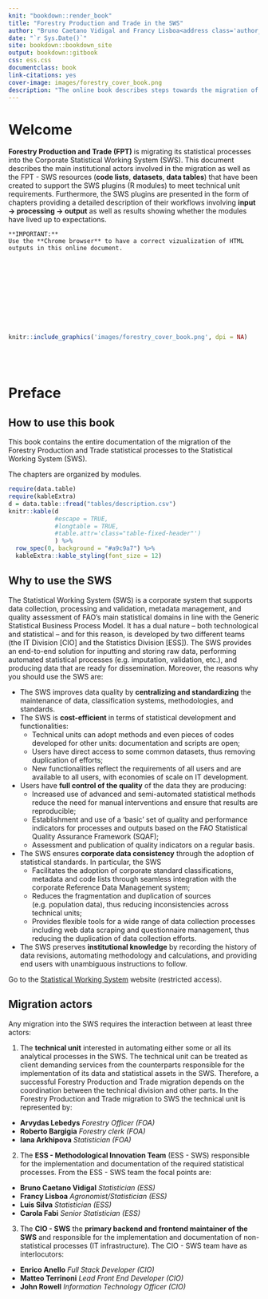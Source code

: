 ```yaml
--- 
knit: "bookdown::render_book"
title: "Forestry Production and Trade in the SWS"
author: "Bruno Caetano Vidigal and Francy Lisboa<address class='author_afil'>Statistician - ESS - Methodological Innovation Team</address>"
date: "`r Sys.Date()`"
site: bookdown::bookdown_site
output: bookdown::gitbook
css: ess.css
documentclass: book
link-citations: yes
cover-image: images/forestry_cover_book.png
description: "The online book describes steps towards the migration of the current FORESTRY PRODUCTION AND TRADE statistical processes into the Corporate Statistical Working System (SWS)"
---
```


# **Welcome** {-}


<!--The country-level **FORESTRY PRODUCTION AND TRADE STATISTICS (FPT)** are annually disseminated by FAO on [FAOSTAT] http://www.fao.org/faostat/en/#data/FO). The statistical value chain on this exercise involves a series of different actors through which the data is acquired, processed, validated, and disseminated for public usage. Even though the FPT chain has been working timely for years, there is a need to standardize the processes into the corporate Statistical Working System with the promise of better management of statistical objects involved by making them findable, accessible, and re-usable. -->

**Forestry Production and Trade (FPT)** is migrating its statistical processes into the Corporate Statistical Working System (SWS). This document describes the main institutional actors involved in the migration as well as the FPT - SWS resources (**code lists**, **datasets**, **data tables**) that have been created to support the SWS plugins (R modules) to meet technical unit requirements. Furthermore, the SWS plugins are presented in the form of chapters providing a detailed description of their workflows involving **input -> processing -> output** as well as results showing whether the modules have lived up to expectations.

```block
**IMPORTANT:**
Use the **Chrome browser** to have a correct vizualization of HTML outputs in this online document.

```

<br>
<br>
<br>
<br>
<br>
<br>
<br>
<br>

```r
knitr::include_graphics('images/forestry_cover_book.png', dpi = NA)
```

<br>
<br>

# **Preface** {-}

## **How to use this book** {-}

This book contains the entire documentation of the migration of the Forestry Production and Trade statistical processes to the Statistical Working System (SWS).

The chapters are organized by modules. 


```r
require(data.table)
require(kableExtra)
d = data.table::fread("tables/description.csv")
knitr::kable(d
             #escape = TRUE,
             #longtable = TRUE,
             #table.attr='class="table-fixed-header"')
             ) %>%
  row_spec(0, background = "#a9c9a7") %>% 
  kableExtra::kable_styling(font_size = 12)
```



## **Why to use the SWS** {-}

The Statistical Working System (SWS) is a corporate system that supports data collection, processing and validation, metadata management, and quality assessment of FAO's main statistical domains in line with the Generic Statistical Business Process Model. It has a dual nature – both technological and statistical – and for this reason, is developed by two different teams (the IT Division [CIO] and the Statistics Division [ESS]). The SWS provides an end-to-end solution for inputting and storing raw data, performing automated statistical processes (e.g. imputation, validation, etc.), and producing data that are ready for dissemination. Moreover, the reasons why you should use the SWS are:

- The SWS improves data quality by **centralizing and standardizing** the maintenance of data, classification systems, methodologies, and standards.
- The SWS is **cost-efficient** in terms of statistical development and functionalities:
  - Technical units can adopt methods and even pieces of codes developed for other units: documentation and scripts are open;
  - Users have direct access to some common datasets, thus removing duplication of efforts;
  - New functionalities reflect the requirements of all users and are available to all users, with economies of scale on IT development.

- Users have **full control of the quality** of the data they are producing:
  - Increased use of advanced and semi-automated statistical methods reduce the need for manual interventions and ensure that results are reproducible;
  - Establishment and use of a ‘basic’ set of quality and performance indicators for processes and outputs based on the FAO Statistical Quality Assurance Framework (SQAF);
  - Assessment and publication of quality indicators on a regular basis.

- The SWS ensures **corporate data consistency** through the adoption of statistical standards. In particular, the SWS
  - Facilitates the adoption of corporate standard classifications, metadata and code lists through seamless integration with the corporate Reference Data Management system;
  - Reduces the fragmentation and duplication of sources (e.g. population data), thus reducing inconsistencies across technical units;
  - Provides flexible tools for a wide range of data collection processes including web data scraping and questionnaire management, thus reducing the duplication of data collection efforts.

- The SWS preserves **institutional knowledge** by recording the history of data revisions, automating methodology and calculations, and providing end users with unambiguous instructions to follow.

Go to the [Statistical Working System](https://hqlqasws1.hq.un.fao.org:8443/sws/) website (restricted access).


## **Migration actors** {-}

Any migration into the SWS requires the interaction between at least three actors: 

1. The **technical unit** interested in automating either some or all its analytical processes in the SWS. The technical unit can be treated as client demanding services from the counterparts responsible for the implementation of its data and statistical assets in the SWS. Therefore, a successful Forestry Production and Trade migration depends on the coordination between the technical division and other parts. In the Forestry Production and Trade migration to SWS the technical unit is represented by:

- **Arvydas Lebedys** *Forestry Officer (FOA)*
- **Roberto Bargigia** *Forestry clerk (FOA)*
- **Iana Arkhipova** *Statistician (FOA)*


2. The **ESS - Methodological Innovation Team** (ESS - SWS) responsible for the implementation and documentation of the required statistical processes. From the ESS - SWS team the focal points are:

- **Bruno Caetano Vidigal** *Statistician (ESS)*
- **Francy Lisboa** *Agronomist/Statistician (ESS)*
- **Luis Silva** *Statistician (ESS)*
- **Carola Fabi** *Senior Statistician (ESS)*
  
3. The **CIO - SWS** the **primary backend and frontend maintainer of the SWS** and responsible for the implementation and documentation of non-statistical processes (IT infrastructure). The CIO - SWS team have as interlocutors:

- **Enrico Anello** *Full Stack Developer (CIO)*
- **Matteo Terrinoni** *Lead Front End Developer (CIO)*
- **John Rowell** *Information Technology Officer (CIO)*
  

